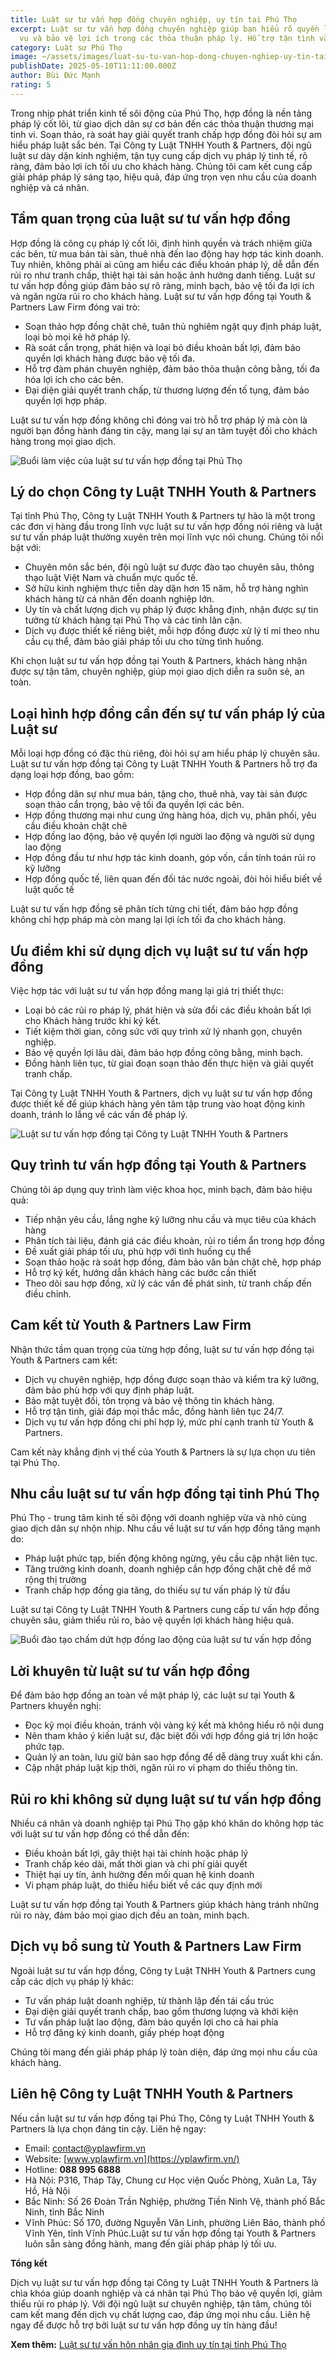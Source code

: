 ```yaml
---
title: Luật sư tư vấn hợp đồng chuyên nghiệp, uy tín tại Phú Thọ
excerpt: Luật sư tư vấn hợp đồng chuyên nghiệp giúp bạn hiểu rõ quyền lợi, nghĩa
  vụ và bảo vệ lợi ích trong các thỏa thuận pháp lý. Hỗ trợ tận tình và hiệu quả
category: Luật sư Phú Thọ
image: ~/assets/images/luat-su-tu-van-hop-dong-chuyen-nghiep-uy-tin-tai-phu-tho.jpg
publishDate: 2025-05-10T11:11:00.000Z
author: Bùi Đức Mạnh
rating: 5
---
```


Trong nhịp phát triển kinh tế sôi động của Phú Thọ, hợp đồng là nền tảng pháp lý cốt lõi, từ giao dịch dân sự cơ bản đến các thỏa thuận thương mại tinh vi. Soạn thảo, rà soát hay giải quyết tranh chấp hợp đồng đòi hỏi sự am hiểu pháp luật sắc bén. Tại Công ty Luật TNHH Youth & Partners, đội ngũ luật sư dày dặn kinh nghiệm, tận tụy cung cấp dịch vụ pháp lý tinh tế, rõ ràng, đảm bảo lợi ích tối ưu cho khách hàng. Chúng tôi cam kết cung cấp giải pháp pháp lý sáng tạo, hiệu quả, đáp ứng trọn vẹn nhu cầu của doanh nghiệp và cá nhân.

## Tầm quan trọng của luật sư tư vấn hợp đồng

Hợp đồng là công cụ pháp lý cốt lõi, định hình quyền và trách nhiệm giữa các bên, từ mua bán tài sản, thuê nhà đến lao động hay hợp tác kinh doanh. Tuy nhiên, không phải ai cũng am hiểu các điều khoản pháp lý, dễ dẫn đến rủi ro như tranh chấp, thiệt hại tài sản hoặc ảnh hưởng danh tiếng. Luật sư tư vấn hợp đồng giúp đảm bảo sự rõ ràng, minh bạch, bảo vệ tối đa lợi ích và ngăn ngừa rủi ro cho khách hàng. Luật sư tư vấn hợp đồng tại Youth & Partners Law Firm đóng vai trò:

* Soạn thảo hợp đồng chặt chẽ, tuân thủ nghiêm ngặt quy định pháp luật, loại bỏ mọi kẽ hở pháp lý.
* Rà soát cẩn trọng, phát hiện và loại bỏ điều khoản bất lợi, đảm bảo quyền lợi khách hàng được bảo vệ tối đa.
* Hỗ trợ đàm phán chuyên nghiệp, đảm bảo thỏa thuận công bằng, tối đa hóa lợi ích cho các bên.
* Đại diện giải quyết tranh chấp, từ thương lượng đến tố tụng, đảm bảo quyền lợi hợp pháp.

Luật sư tư vấn hợp đồng không chỉ đóng vai trò hỗ trợ pháp lý mà còn là người bạn đồng hành đáng tin cậy, mang lại sự an tâm tuyệt đối cho khách hàng trong mọi giao dịch.

![Buổi làm việc của luật sư tư vấn hợp đồng tại Phú Thọ](~/assets/images/buoi-lam-viec-cua-luat-su-tu-van-hop-dong-tai-phu-tho.jpg "Buổi làm việc của luật sư tư vấn hợp đồng tại Phú Thọ")

## Lý do chọn Công ty Luật TNHH Youth & Partners

Tại tỉnh Phú Thọ, Công ty Luật TNHH Youth & Partners tự hào là một trong các đơn vị hàng đầu trong lĩnh vực luật sư tư vấn hợp đồng nói riêng và luật sư tư vấn pháp luật thường xuyên trên mọi lĩnh vực nói chung. Chúng tôi nổi bật với:

* Chuyên môn sắc bén, đội ngũ luật sư được đào tạo chuyên sâu, thông thạo luật Việt Nam và chuẩn mực quốc tế.
* Sở hữu kinh nghiệm thực tiễn dày dặn hơn 15 năm, hỗ trợ hàng nghìn khách hàng từ cá nhân đến doanh nghiệp lớn.
* Uy tín và chất lượng dịch vụ pháp lý được khẳng định, nhận được sự tin tưởng từ khách hàng tại Phú Thọ và các tỉnh lân cận.
* Dịch vụ được thiết kế riêng biệt, mỗi hợp đồng được xử lý tỉ mỉ theo nhu cầu cụ thể, đảm bảo giải pháp tối ưu cho từng tình huống.

Khi chọn luật sư tư vấn hợp đồng tại Youth & Partners, khách hàng nhận được sự tận tâm, chuyên nghiệp, giúp mọi giao dịch diễn ra suôn sẻ, an toàn.

<YouTube id="DStLGmkFUEc" />

## Loại hình hợp đồng cần đến sự tư vấn pháp lý của Luật sư

Mỗi loại hợp đồng có đặc thù riêng, đòi hỏi sự am hiểu pháp lý chuyên sâu. Luật sư tư vấn hợp đồng tại Công ty Luật TNHH Youth & Partners hỗ trợ đa dạng loại hợp đồng, bao gồm:

* Hợp đồng dân sự như mua bán, tặng cho, thuê nhà, vay tài sản được soạn thảo cẩn trọng, bảo vệ tối đa quyền lợi các bên.
* Hợp đồng thương mại như cung ứng hàng hóa, dịch vụ, phân phối, yêu cầu điều khoản chặt chẽ
* Hợp đồng lao động, bảo vệ quyền lợi người lao động và người sử dụng lao động
* Hợp đồng đầu tư như hợp tác kinh doanh, góp vốn, cần tính toán rủi ro kỹ lưỡng
* Hợp đồng quốc tế, liên quan đến đối tác nước ngoài, đòi hỏi hiểu biết về luật quốc tế

Luật sư tư vấn hợp đồng sẽ phân tích từng chi tiết, đảm bảo hợp đồng không chỉ hợp pháp mà còn mang lại lợi ích tối đa cho khách hàng.

## Ưu điểm khi sử dụng dịch vụ luật sư tư vấn hợp đồng

Việc hợp tác với luật sư tư vấn hợp đồng mang lại giá trị thiết thực:

* Loại bỏ các rủi ro pháp lý, phát hiện và sửa đổi các điều khoản bất lợi cho Khách hàng trước khi ký kết.
* Tiết kiệm thời gian, công sức với quy trình xử lý nhanh gọn, chuyên nghiệp.
* Bảo vệ quyền lợi lâu dài, đảm bảo hợp đồng công bằng, minh bạch.
* Đồng hành liên tục, từ giai đoạn soạn thảo đến thực hiện và giải quyết tranh chấp.

Tại Công ty Luật TNHH Youth & Partners, dịch vụ luật sư tư vấn hợp đồng được thiết kế để giúp khách hàng yên tâm tập trung vào hoạt động kinh doanh, tránh lo lắng về các vấn đề pháp lý.

![Luật sư tư vấn hợp đồng tại Công ty Luật TNHH Youth & Partners](~/assets/images/luat-su-tu-van-hop-dong-tai-cong-ty-luat-tnhh-youth-partners.jpg "Luật sư tư vấn hợp đồng tại Công ty Luật TNHH Youth & Partners")

## Quy trình tư vấn hợp đồng tại Youth & Partners

Chúng tôi áp dụng quy trình làm việc khoa học, minh bạch, đảm bảo hiệu quả:

* Tiếp nhận yêu cầu, lắng nghe kỹ lưỡng nhu cầu và mục tiêu của khách hàng
* Phân tích tài liệu, đánh giá các điều khoản, rủi ro tiềm ẩn trong hợp đồng
* Đề xuất giải pháp tối ưu, phù hợp với tình huống cụ thể
* Soạn thảo hoặc rà soát hợp đồng, đảm bảo văn bản chặt chẽ, hợp pháp
* Hỗ trợ ký kết, hướng dẫn khách hàng các bước cần thiết
* Theo dõi sau hợp đồng, xử lý các vấn đề phát sinh, từ tranh chấp đến điều chỉnh.

## Cam kết từ Youth & Partners Law Firm

Nhận thức tầm quan trọng của từng hợp đồng, luật sư tư vấn hợp đồng tại Youth & Partners cam kết:

* Dịch vụ chuyên nghiệp, hợp đồng được soạn thảo và kiểm tra kỹ lưỡng, đảm bảo phù hợp với quy định pháp luật.
* Bảo mật tuyệt đối, tôn trọng và bảo vệ thông tin khách hàng.
* Hỗ trợ tận tình, giải đáp mọi thắc mắc, đồng hành liên tục 24/7.
* Dịch vụ tư vấn hợp đồng chi phí hợp lý, mức phí cạnh tranh từ Youth & Partners.

Cam kết này khẳng định vị thế của Youth & Partners là sự lựa chọn ưu tiên tại Phú Thọ.

## Nhu cầu luật sư tư vấn hợp đồng tại tỉnh Phú Thọ

Phú Thọ - trung tâm kinh tế sôi động với doanh nghiệp vừa và nhỏ cùng giao dịch dân sự nhộn nhịp. Nhu cầu về luật sư tư vấn hợp đồng tăng mạnh do:

* Pháp luật phức tạp, biến động không ngừng, yêu cầu cập nhật liên tục.
* Tăng trưởng kinh doanh, doanh nghiệp cần hợp đồng chặt chẽ để mở rộng thị trường
* Tranh chấp hợp đồng gia tăng, do thiếu sự tư vấn pháp lý từ đầu

Luật sư tại Công ty Luật TNHH Youth & Partners cung cấp tư vấn hợp đồng chuyên sâu, giảm thiểu rủi ro, bảo vệ quyền lợi khách hàng hiệu quả.

![Buổi đào tạo chấm dứt hợp đồng lao động của luật sư tư vấn hợp đồng](~/assets/images/buoi-dao-tao-cham-dut-hop-dong-lao-dong-cua-luat-su-tu-van-hop-dong.jpg "Buổi đào tạo chấm dứt hợp đồng lao động của luật sư tư vấn hợp đồng")

## Lời khuyên từ luật sư tư vấn hợp đồng

Để đảm bảo hợp đồng an toàn về mặt pháp lý, các luật sư tại Youth & Partners khuyến nghị:

* Đọc kỹ mọi điều khoản, tránh vội vàng ký kết mà không hiểu rõ nội dung
* Nên tham khảo ý kiến luật sư, đặc biệt đối với hợp đồng giá trị lớn hoặc phức tạp.
* Quản lý an toàn, lưu giữ bản sao hợp đồng để dễ dàng truy xuất khi cần.
* Cập nhật pháp luật kịp thời, ngăn rủi ro vi phạm do thiếu thông tin.

## Rủi ro khi không sử dụng luật sư tư vấn hợp đồng

Nhiều cá nhân và doanh nghiệp tại Phú Thọ gặp khó khăn do không hợp tác với luật sư tư vấn hợp đồng có thể dẫn đến:

* Điều khoản bất lợi, gây thiệt hại tài chính hoặc pháp lý
* Tranh chấp kéo dài, mất thời gian và chi phí giải quyết
* Thiệt hại uy tín, ảnh hưởng đến mối quan hệ kinh doanh
* Vi phạm pháp luật, do thiếu hiểu biết về các quy định mới

Luật sư tư vấn hợp đồng tại Youth & Partners giúp khách hàng tránh những rủi ro này, đảm bảo mọi giao dịch đều an toàn, minh bạch.

<YouTube id="https://www.youtube.com/watch?v=DStLGmkFUEc" />

## Dịch vụ bổ sung từ Youth & Partners Law Firm

Ngoài luật sư tư vấn hợp đồng, Công ty Luật TNHH Youth & Partners cung cấp các dịch vụ pháp lý khác:

* Tư vấn pháp luật doanh nghiệp, từ thành lập đến tái cấu trúc
* Đại diện giải quyết tranh chấp, bao gồm thương lượng và khởi kiện
* Tư vấn pháp luật lao động, đảm bảo quyền lợi cho cả hai phía
* Hỗ trợ đăng ký kinh doanh, giấy phép hoạt động

Chúng tôi mang đến giải pháp pháp lý toàn diện, đáp ứng mọi nhu cầu của khách hàng.

## Liên hệ Công ty Luật TNHH Youth & Partners

Nếu cần luật sư tư vấn hợp đồng tại Phú Thọ, Công ty Luật TNHH Youth & Partners là lựa chọn đáng tin cậy. Liên hệ ngay:

* Email: contact@yplawfirm.vn
* Website: [www.yplawfirm.vn](https://yplawfirm.vn/)
* Hotline: **088 995 6888**
* Hà Nội: P316, Tháp Tây, Chung cư Học viện Quốc Phòng, Xuân La, Tây Hồ, Hà Nội
* Bắc Ninh: Số 26 Đoàn Trần Nghiệp, phường Tiền Ninh Vệ, thành phố Bắc Ninh, tỉnh Bắc Ninh
* Vĩnh Phúc: Số 170, đường Nguyễn Văn Linh, phường Liên Bảo, thành phố Vĩnh Yên, tỉnh Vĩnh Phúc.Luật sư tư vấn hợp đồng tại Youth & Partners luôn sẵn sàng đồng hành, mang đến giải pháp pháp lý tối ưu.

**Tổng kết**

Dịch vụ luật sư tư vấn hợp đồng tại Công ty Luật TNHH Youth & Partners là chìa khóa giúp doanh nghiệp và cá nhân tại Phú Thọ bảo vệ quyền lợi, giảm thiểu rủi ro pháp lý. Với đội ngũ luật sư chuyên nghiệp, tận tâm, chúng tôi cam kết mang đến dịch vụ chất lượng cao, đáp ứng mọi nhu cầu. Liên hệ ngay để được hỗ trợ bởi luật sư tư vấn hợp đồng uy tín hàng đầu!

**Xem thêm:** [Luật sư tư vấn hôn nhân gia đình uy tín tại tỉnh Phú Thọ](https://yplawfirm.vn/tin-tuc/luat-su-tu-van-hon-nhan-gia-dinh-uy-tin-tai-tinh-phu-tho)
